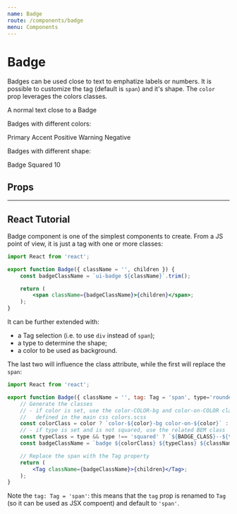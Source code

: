 ```yaml
---
name: Badge
route: /components/badge
menu: Components
---
```





# Badge

Badges can be used close to text to emphatize labels or numbers.
It is possible to customize the tag (default is `span`) and it's shape.
The `color` prop leverages the colors classes.

<Playground>
    <div>
        A normal text close to a <Badge>Badge</Badge>
    </div>
</Playground>

Badges with different colors:

<Playground>
    <div>
        <Badge color="primary">Primary</Badge>
        <Badge color="accent">Accent</Badge>
        <Badge color="positive">Positive</Badge>
        <Badge color="warning">Warning</Badge>
        <Badge color="negative">Negative</Badge>
    </div>
</Playground>

Badges with different shape:

<Playground>
    <div>
        <Badge color="primary">Badge</Badge>
        <Badge color="accent" type="squared">
            Squared
        </Badge>
        <Badge color="positive" type="circular">
            10
        </Badge>
    </div>
</Playground>

## Props

<Props of={Badge} />

---

## React Tutorial

Badge component is one of the simplest components to create.
From a JS point of view, it is just a tag with one or more classes:

```jsx
import React from 'react';

export function Badge({ className = '', children }) {
    const badgeClassName = `ui-badge ${className}`.trim();

    return (
        <span className={badgeClassName}>{children}</span>;
    );
}
```

It can be further extended with:

-   a Tag selection (i.e. to use `div` instead of `span`);
-   a type to determine the shape;
-   a color to be used as background.

The last two will influence the class attribute, while the first will replace the `span`:

```jsx
import React from 'react';

export function Badge({ className = '', tag: Tag = 'span', type='rounded', color='neutral', children }) {
    // Generate the classes
    // - if color is set, use the color-COLOR-bg and color-on-COLOR classes
    //   defined in the main css colors.scss
    const colorClass = color ? `color-${color}-bg color-on-${color}` : '';
    // - if type is set and is not squared, use the related BEM class
    const typeClass = type && type !== 'squared' ? `${BADGE_CLASS}--${type}` : '';
    const badgeClassName = `badge ${colorClass} ${typeClass} ${className}`.trim();

    // Replace the span with the Tag property
    return (
        <Tag className={badgeClassName}>{children}</Tag>;
    );
}
```

Note the `tag: Tag = 'span'`: this means that the `tag` prop is renamed to `Tag`
(so it can be used as JSX compoent) and default to `'span'`.
